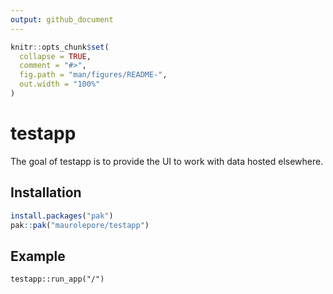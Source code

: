 ```yaml
---
output: github_document
---
```


<!-- README.md is generated from README.Rmd. Please edit that file -->

```r
knitr::opts_chunk$set(
  collapse = TRUE,
  comment = "#>",
  fig.path = "man/figures/README-",
  out.width = "100%"
)
```

# testapp

<!-- badges: start -->
<!-- badges: end -->

The goal of testapp is to provide the UI to work with data hosted elsewhere.

## Installation

``` r
install.packages("pak")
pak::pak("maurolepore/testapp")
```

## Example

```
testapp::run_app("/")
```
